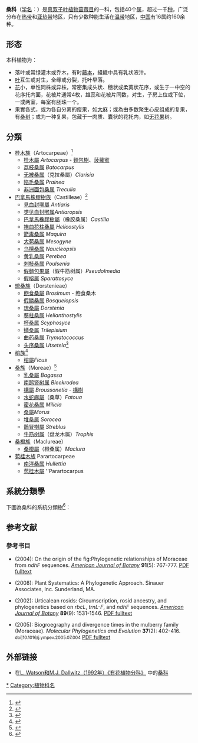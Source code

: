 {{Automatic taxobox 
| fossil_range = {{fossil range|80|0}}[[白垩纪|白垩纪]] - [[全新世|現代]]
| image = FicusCarica.jpg
| image_width = 250 px
| image_caption = 無花果樹(''[[Ficus_carica|Ficus carica]]'')
| taxon=Moraceae
| authority =[[Gaudich.|Gaudich.]], 1835 
| type_genus=[[桑屬|桑屬]]<br>''Morus''
| type_genus_authority=[[L.|L.]], 1753
| subdivision_ranks = [[族_(生物)|族]]{{r|APweb}}
| subdivision = 
*[[桂木族|桂木族]] Artocarpeae
*[[桑族|桑族]] Moreae
*[[桑橙族|桑橙族]] Maclureae
*[[琉桑族|琉桑族]] Dorstenieae
*[[無花果族|無花果族]] Ficeae 
*[[巴拿馬橡膠樹族|巴拿馬橡膠樹族]] Castilleae
*[[苞桂木族|苞桂木族]] Parartocarpeae 
}}

'''桑科'''（[[学名|学名]]：{{lang|la|Moraceae}}）是[[真双子叶植物|真双子叶植物]][[蔷薇目|蔷薇目]]的一科，包括40个[[属|属]]，超过一千[[种|种]]，广泛分布在[[热带|热带]]和[[亚热带|亚热带]]地区，只有少数种能生活在[[温带|温带]]地区，[[中国|中国]]有16属约160余种。

== 形态 ==
本科植物为：
*落叶或常绿灌木或乔木，有时[[藤本|藤本]]，組織中具有乳状液汁。
*[[叶|叶]]互生或对生，全缘或分裂，托叶早落。
*[[花|花]]小，单性同株或异株，常密集成头状、穗状或柔荑状花序，或生于一中空的花序托内面，花被片通常4枚，雄蕊和花被片同数，对生，子房上位或下位，一或两室，每室有胚珠一个。
*果實各式，或为各自分离的瘦果，如[[大麻|大麻]]；或為由多数聚生心皮组成的复果，有[[桑树|桑树]]；或为一种复果，包藏于一肉质、囊状的花托内，如[[无花果|无花果]]树。

== 分類 ==
*[[桂木族|桂木族]]（Artocarpeae）<ref>{{cite web |url=http://www.ars-grin.gov/cgi-bin/npgs/html/gnlist.pl?2408 |title=Genera of ''Moraceae'' tribe ''Artocarpeae'' |work=[[美国种质资源信息网络|Germplasm Resources Information Network]] |publisher=[[美国农业部|United States Department of Agriculture]] |accessdate=2009-03-11 |archive-date=2015-09-24 |archive-url=https://web.archive.org/web/20150924052641/http://www.ars-grin.gov/cgi-bin/npgs/html/gnlist.pl?2408 |dead-url=no }}</ref>
** [[桂木屬|桂木屬]] ''Artocarpus'' - [[麵包樹|麵包樹]]、[[菠蘿蜜|菠蘿蜜]]
** [[荔枝桑属|荔枝桑属]] ''Batocarpus''
** [[无被桑属|无被桑属]]（克拉桑屬）''Clarisia''
** [[陷毛桑属|陷毛桑属]] ''Prainea''
** [[非洲面包桑属|非洲面包桑属]] ''Treculia''
*[[巴拿馬橡膠樹族|巴拿馬橡膠樹族]]（Castilleae）<ref>{{cite web |url=http://www.ars-grin.gov/cgi-bin/npgs/html/gnlist.pl?2409 |title=Genera of ''Moraceae'' tribe ''Castilleae'' |work=[[美国种质资源信息网络|Germplasm Resources Information Network]] |publisher=[[美国农业部|United States Department of Agriculture]] |accessdate=2009-03-11 |archive-date=2012-05-26 |archive-url=https://archive.is/20120526195527/http://www.ars-grin.gov/cgi-bin/npgs/html/gnlist.pl?2409 |dead-url=no }}</ref>
** [[見血封喉屬|見血封喉屬]] ''Antiaris''
** [[类见血封喉属|类见血封喉属]]''Antiaropsis''
** [[巴拿馬橡膠樹屬|巴拿馬橡膠樹屬]]（橡胶桑属）''Castilla''
** [[捲曲花柱桑屬|捲曲花柱桑屬]] ''Helicostylis''
** [[箭毒桑属|箭毒桑属]] ''Maquira''<!-- Revista Brasileira de Psiquiatria 28(4): 277 -->
** [[大苞桑属|大苞桑属]] ''Mesogyne''
** [[乌檀桑属|乌檀桑属]] ''Naucleopsis''
** [[黄乳桑属|黄乳桑属]] ''Perebea''
** [[刺枝桑属|刺枝桑属]] ''Poulsenia''
** [[假麵包果屬|假麵包果屬]]（假牛筋树属）''Pseudolmedia''
** [[假榕属|假榕属]] ''Sparattosyce''
*[[琉桑族|琉桑族]]（Dorstenieae）
** [[飽食桑屬|飽食桑屬]] ''Brosimum'' - 飽食桑木
** [[假鳞桑属|假鳞桑属]] ''Bosqueiopsis''
** [[琉桑屬|琉桑屬]] ''Dorstenia''
** [[葵柱桑属|葵柱桑属]] ''Helianthostylis''
** [[杯桑属|杯桑属]] ''Scyphosyce''
** [[鳞桑属|鳞桑属]] ''Trilepisium''
** [[曲药桑属|曲药桑属]] ''Trymatococcus''
** [[头序桑属|头序桑属]] ''Utsetela''<ref>{{cite web |url=http://www.ars-grin.gov/cgi-bin/npgs/html/gnlist.pl?2410 |title=Genera of ''Moraceae'' tribe ''Dorstenieae'' |work=[[美国种质资源信息网络|Germplasm Resources Information Network]] |publisher=[[美国农业部|United States Department of Agriculture]] |accessdate=2009-03-11 |archive-date=2015-09-24 |archive-url=https://web.archive.org/web/20150924052649/http://www.ars-grin.gov/cgi-bin/npgs/html/gnlist.pl?2410 |dead-url=no }}</ref>
*[[榕族|榕族]]<ref>{{cite web |url=http://www.ars-grin.gov/cgi-bin/npgs/html/gnlist.pl?2411 |title=Genera of ''Moraceae'' tribe ''Ficeae'' |work=[[美国种质资源信息网络|Germplasm Resources Information Network]] |publisher=[[美国农业部|United States Department of Agriculture]] |accessdate=2009-03-11 |archive-date=2015-09-24 |archive-url=https://web.archive.org/web/20150924052652/http://www.ars-grin.gov/cgi-bin/npgs/html/gnlist.pl?2411 |dead-url=no }}</ref>
** [[榕屬|榕屬]]''Ficus''
*[[桑族|桑族]]（Moreae）<ref>{{cite web |url=http://www.ars-grin.gov/cgi-bin/npgs/html/gnlist.pl?2412 |title=Genera of ''Moraceae'' tribe ''Moreae'' |work=[[美国种质资源信息网络|Germplasm Resources Information Network]] |publisher=[[美国农业部|United States Department of Agriculture]] |accessdate=2009-03-11 |archive-date=2015-09-24 |archive-url=https://web.archive.org/web/20150924052658/http://www.ars-grin.gov/cgi-bin/npgs/html/gnlist.pl?2412 |dead-url=no }}</ref>
** [[乳桑屬|乳桑屬]] ''Bagassa''
** [[南鹊肾树属|南鹊肾树属]] ''Bleekrodea''
** [[構屬|構屬]] ''Broussonetia'' - [[構樹|構樹]]
** [[水蛇麻屬|水蛇麻屬]]（桑草）''Fatoua''
** [[密花桑属|密花桑属]] ''Milicia''
** [[桑屬|桑屬]]''Morus''
** [[堆桑属|堆桑属]] ''Sorocea''
** [[鵲腎樹屬|鵲腎樹屬]] ''Streblus''
** [[牛筋树属|牛筋树属]]（盘龙木属）''Trophis''
*[[桑橙族|桑橙族]]（Maclureae）{{r|APweb}}
** [[桑橙屬|桑橙屬]]（橙桑属）''Maclura''
* [[苞桂木族|苞桂木族]] Parartocarpeae
** [[南洋桑属|南洋桑属]] ''Hullettia''
** [[苞桂木屬|苞桂木屬]] ''Parartocarpus

==系統分類學==
下圖為桑科的系統分類樹<ref>{{Cite journal|title=Delimitation of the new tribe Parartocarpeae (Moraceae) is supported by a 333-gene phylogeny and resolves tribal level Moraceae taxonomy|url=https://www.biotaxa.org/Phytotaxa/article/view/phytotaxa.388.4.1|last=Gardner|first=Elliot M.|last2=Zerega|first2=Nyree J. C.|date=2019-01-23|journal=Phytotaxa|issue=4|doi=10.11646/phytotaxa.388.4.1|volume=388|pages=253–265|language=en|issn=1179-3163|access-date=2019-02-24|archive-date=2019-02-24|archive-url=https://web.archive.org/web/20190224173414/https://www.biotaxa.org/Phytotaxa/article/view/phytotaxa.388.4.1|dead-url=no}}</ref>：

{{Clade| style=line-height:75%;
|1={{clade
  |1=[[大麻科|大麻科]] Cannabaceae（[[外類群|外類群]]）
  |label2 = 桑科 Moraceae
  |2={{clade
     |1={{clade
        |1={{clade
           |1={{clade
              |1=[[榕族|榕族]] Ficeae
              |2=[[巴拿馬橡膠樹族|巴拿馬橡膠樹族]] Castilleae
              }}
           |2=[[琉桑屬|琉桑屬]] Dorstenieae
           }}
        |2=[[苞桂木族|苞桂木族]] Parartocarpeae
        }}
     |2={{clade
        |1={{clade
           |1={{tsl|en|Artocarpeae|桑橙族}} Artocarpeae
           |2={{clade
               |1={{tsl|en|Artocarpeae|桂木族}} Artocarpeae
               |2={{tsl|en|Moreae|桑族}} Moreae
               }}
             }}
         }}
        }}
      }}
    }}

== 参考文献 ==
{{Reflist|refs=
<ref name=APweb><u>[http://www.mobot.org/MOBOT/Research/APweb/orders/rosalesweb.htm#Moraceae Moraceae]</u>. In Stevens, P. F. (2001 onwards). Angiosperm Phylogeny Website. Version 9, June 2008 [and more or less continuously updated since].</ref>
}}
=== 參考书目 ===
{{reflistH}}
* {{aut|Datwyler, Shannon L. & Weiblen, George D.}} (2004): On the origin of the fig:Phylogenetic relationships of Moraceae from ''ndhF'' sequences. ''[[美國植物學期刊|American Journal of Botany]]'' '''91'''(5): 767-777. [http://www.amjbot.org/cgi/reprint/91/5/767 PDF fulltext] {{Wayback|url=http://www.amjbot.org/cgi/reprint/91/5/767 |date=20100626053433 }}
* {{aut|Judd, Walter S.; Campbell, Christopher S.; Kellogg, Elizabeth A.; Stevens, Peter F. & Donoghue, Michael J.}} (2008): Plant Systematics: A Phylogenetic Approach.  Sinauer Associates, Inc. Sunderland, MA.
* {{aut|Sytsma, Kenneth J.; Morawetz, Jeffery; Pires, J. Chris; Nepokroeff, Molly; Conti, Elena; Zjhra, Michelle; Hall, Jocelyn C. & Chase, Mark W.}} (2002): Urticalean rosids: Circumscription, rosid ancestry, and phylogenetics based on ''rbcL'', ''trnL-F'', and ''ndhF'' sequences. ''[[美國植物學期刊|American Journal of Botany]]'' '''89'''(9): 1531-1546. [http://www.amjbot.org/cgi/reprint/89/9/1531 PDF fulltext] {{Wayback|url=http://www.amjbot.org/cgi/reprint/89/9/1531 |date=20080907234438 }}
* {{aut|Zerega, Nyree J. C.; Clement, Wendy L.; Datwyler, Shannon L. & Weiblen, George D.}} (2005): Biogroegraphy and divergence times in the mulberry family (Moraceae).  ''Molecular Phylogenetics and Evolution'' '''37'''(2): 402-416. <small>doi|10.1016/j.ympev.2005.07.004</small> [https://web.archive.org/web/20080724202033/http://www.plantbiology.northwestern.edu/Zerega/Zeregaetal2005MPE.pdf PDF fulltext]
{{reflistF}}

== 外部链接 ==
* 在[http://delta-intkey.com/angio/ L. Watson和M.J. Dallwitz（1992年）《有花植物分科》] {{Wayback|url=http://delta-intkey.com/angio/ |date=20070103200438 }}中的[http://delta-intkey.com/angio/www/moraceae.htm 桑科] {{Wayback|url=http://delta-intkey.com/angio/www/moraceae.htm |date=20061107153003 }}
{{commons category|Moraceae}}
{{Wikispecies|Moraceae|桑科}}
{{Taxonbar|from=Q156579}}

[[Category:桑科|*]]
[[Category:植物科名|Category:植物科名]]